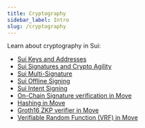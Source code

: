 ```yaml
---
title: Cryptography
sidebar_label: Intro
slug: /cryptography
---
```


Learn about cryptography in Sui:

- [Sui Keys and Addresses](../cryptography/keys-and-addresses.mdx)
- [Sui Signatures and Crypto Agility](../cryptography/signatures.mdx)
- [Sui Multi-Signature](../cryptography/multisig.mdx)
- [Sui Offline Signing](../cryptography/offline-signing.mdx)
- [Sui Intent Signing](../cryptography/intent-signing.mdx)
- [On-Chain Signature verification in Move](../cryptography/signatures.mdx)
- [Hashing in Move](../cryptography/hashing.mdx)
- [Groth16 ZKP verifier in Move](../cryptography/groth16.mdx)
- [Verifiable Random Function (VRF) in Move](../cryptography/ecvrf.mdx)
